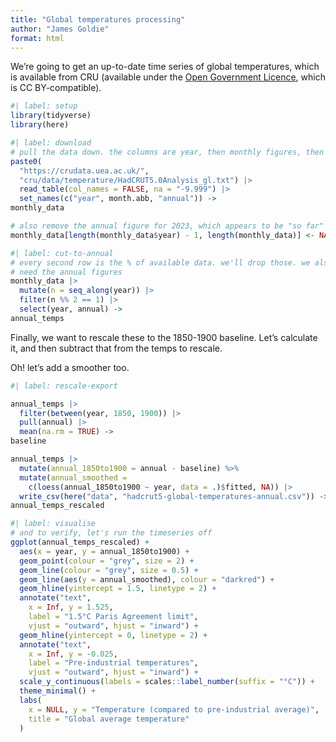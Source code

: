 ```yaml
---
title: "Global temperatures processing"
author: "James Goldie"
format: html
---
```


We're going to get an up-to-date time series of global temperatures, which is available from CRU (available under the [Open Government Licence](http://www.nationalarchives.gov.uk/doc/open-government-licence/version/3/), which is CC BY-compatible).


```r
#| label: setup
library(tidyverse)
library(here)
```

```r
#| label: download
# pull the data down. the columns are year, then monthly figures, then annual
paste0(
  "https://crudata.uea.ac.uk/",
  "cru/data/temperature/HadCRUT5.0Analysis_gl.txt") |>
  read_table(col_names = FALSE, na = "-9.999") |>
  set_names(c("year", month.abb, "annual")) ->
monthly_data

# also remove the annual figure for 2023, which appears to be "so far"
monthly_data[length(monthly_data$year) - 1, length(monthly_data)] <- NA_real_
```

```r
#| label: cut-to-annual
# every second row is the % of available data. we'll drop those. we also only
# need the annual figures
monthly_data |>
  mutate(n = seq_along(year)) |>
  filter(n %% 2 == 1) |>
  select(year, annual) ->
annual_temps
```

Finally, we want to rescale these to the 1850-1900 baseline. Let's calculate it, and then subtract that from the temps to rescale.

Oh! let's add a smoother too.

```r
#| label: rescale-export

annual_temps |>
  filter(between(year, 1850, 1900)) |>
  pull(annual) |>
  mean(na.rm = TRUE) ->
baseline

annual_temps |>
  mutate(annual_1850to1900 = annual - baseline) %>%
  mutate(annual_smoothed =
    c(loess(annual_1850to1900 ~ year, data = .)$fitted, NA)) |>
  write_csv(here("data", "hadcrut5-global-temperatures-annual.csv")) ->
annual_temps_rescaled
```


```r
#| label: visualise
# and to verify, let's run the timeseries off
ggplot(annual_temps_rescaled) +
  aes(x = year, y = annual_1850to1900) +
  geom_point(colour = "grey", size = 2) +
  geom_line(colour = "grey", size = 0.5) +
  geom_line(aes(y = annual_smoothed), colour = "darkred") +
  geom_hline(yintercept = 1.5, linetype = 2) +
  annotate("text",
    x = Inf, y = 1.525,
    label = "1.5°C Paris Agreement limit",
    vjust = "outward", hjust = "inward") +
  geom_hline(yintercept = 0, linetype = 2) +
  annotate("text",
    x = Inf, y = -0.025,
    label = "Pre-industrial temperatures",
    vjust = "outward", hjust = "inward") +
  scale_y_continuous(labels = scales::label_number(suffix = "°C")) +
  theme_minimal() +
  labs(
    x = NULL, y = "Temperature (compared to pre-industrial average)",
    title = "Global average temperature"
  )

```
